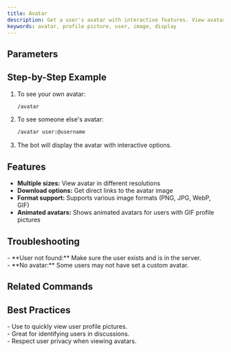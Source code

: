 ```yaml
---
title: Avatar
description: Get a user's avatar with interactive features. View avatars in different sizes and formats.
keywords: avatar, profile picture, user, image, display
---
```



## Parameters
<Cards>
  <Card title="user (optional)" description="The user whose avatar you want to see (defaults to you)" />
</Cards>

## Step-by-Step Example
1. To see your own avatar:
   ```bash
   /avatar
   ```
2. To see someone else's avatar:
   ```bash
   /avatar user:@username
   ```
3. The bot will display the avatar with interactive options.

## Features
- **Multiple sizes:** View avatar in different resolutions
- **Download options:** Get direct links to the avatar image
- **Format support:** Supports various image formats (PNG, JPG, WebP, GIF)
- **Animated avatars:** Shows animated avatars for users with GIF profile pictures

## Troubleshooting
<Callout type="warning">
- **User not found:** Make sure the user exists and is in the server.<br />
- **No avatar:** Some users may not have set a custom avatar.
</Callout>

## Related Commands
<Cards>
  <Card title="/serverinfo" description="Get server information" href="./serverinfo" />
  <Card title="/level" description="Check user level and experience" href="./level" />
</Cards>

## Best Practices
<Callout type="success">
- Use to quickly view user profile pictures.<br />
- Great for identifying users in discussions.<br />
- Respect user privacy when viewing avatars.
</Callout>
